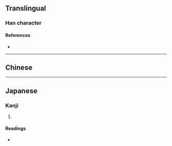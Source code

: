 {{also|懍}}
{{character info/new}}
==Translingual==

===Han character===
{{Han char|rn=61|rad=心|as=13|sn=16|four=|canj=PYWF|ids=⿰忄禀}}

====References====
* {{Han ref|kx=0406.141|hdz=42362.090|uh=61D4|ud=25044}}

----

==Chinese==
{{zh-see|懍}}

----

==Japanese==

===Kanji===
{{ja-kanji|grade=|rs=心13}}

# {{defn|lang=ja|sort=心13}}

====Readings====
* {{ja-readings|on=[[りん]] (rin), [[らん]] (ran)|kun=[[おそれる]] (osoreru)}}